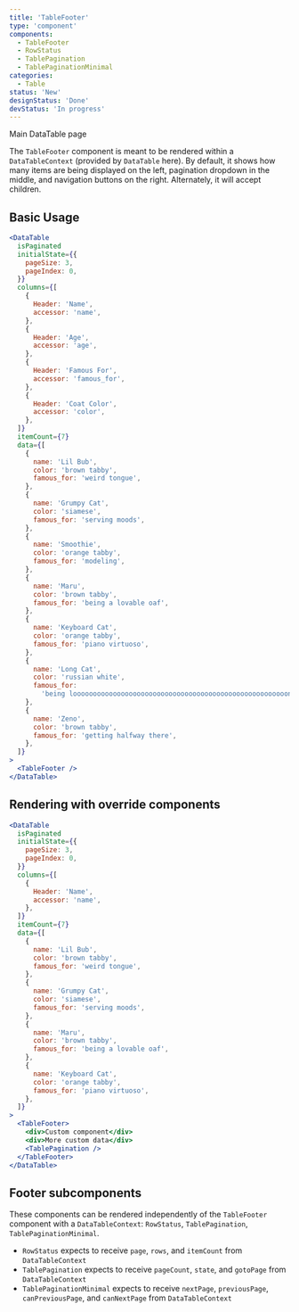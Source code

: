 ```yaml
---
title: 'TableFooter'
type: 'component'
components:
  - TableFooter
  - RowStatus
  - TablePagination
  - TablePaginationMinimal
categories:
  - Table
status: 'New'
designStatus: 'Done'
devStatus: 'In progress'
---
```


<Link to="/components/datatable/">Main DataTable page</Link>

The `TableFooter` component is meant to be rendered within a `DataTableContext` (provided by `DataTable` here).
By default, it shows how many items are being displayed on the left, pagination dropdown in the middle, and
navigation buttons on the right.
Alternately, it will accept children.

## Basic Usage

```jsx live
<DataTable
  isPaginated
  initialState={{
    pageSize: 3,
    pageIndex: 0,
  }}
  columns={[
    {
      Header: 'Name',
      accessor: 'name',
    },
    {
      Header: 'Age',
      accessor: 'age',
    },
    {
      Header: 'Famous For',
      accessor: 'famous_for',
    },
    {
      Header: 'Coat Color',
      accessor: 'color',
    },
  ]}
  itemCount={7}
  data={[
    {
      name: 'Lil Bub',
      color: 'brown tabby',
      famous_for: 'weird tongue',
    },
    {
      name: 'Grumpy Cat',
      color: 'siamese',
      famous_for: 'serving moods',
    },
    {
      name: 'Smoothie',
      color: 'orange tabby',
      famous_for: 'modeling',
    },
    {
      name: 'Maru',
      color: 'brown tabby',
      famous_for: 'being a lovable oaf',
    },
    {
      name: 'Keyboard Cat',
      color: 'orange tabby',
      famous_for: 'piano virtuoso',
    },
    {
      name: 'Long Cat',
      color: 'russian white',
      famous_for:
        'being loooooooooooooooooooooooooooooooooooooooooooooooooooooong',
    },
    {
      name: 'Zeno',
      color: 'brown tabby',
      famous_for: 'getting halfway there',
    },
  ]}
>
  <TableFooter />
</DataTable>
```

## Rendering with override components

```jsx live
<DataTable
  isPaginated
  initialState={{
    pageSize: 3,
    pageIndex: 0,
  }}
  columns={[
    {
      Header: 'Name',
      accessor: 'name',
    },
  ]}
  itemCount={7}
  data={[
    {
      name: 'Lil Bub',
      color: 'brown tabby',
      famous_for: 'weird tongue',
    },
    {
      name: 'Grumpy Cat',
      color: 'siamese',
      famous_for: 'serving moods',
    },
    {
      name: 'Maru',
      color: 'brown tabby',
      famous_for: 'being a lovable oaf',
    },
    {
      name: 'Keyboard Cat',
      color: 'orange tabby',
      famous_for: 'piano virtuoso',
    },
  ]}
>
  <TableFooter>
    <div>Custom component</div>
    <div>More custom data</div>
    <TablePagination />
  </TableFooter>
</DataTable>
```

## Footer subcomponents

These components can be rendered independently of the `TableFooter` component with a `DataTableContext`: `RowStatus`,
`TablePagination`, `TablePaginationMinimal`.

- `RowStatus` expects to receive `page`, `rows`, and `itemCount` from `DataTableContext`
- `TablePagination` expects to receive `pageCount`, `state`, and `gotoPage` from `DataTableContext`
- `TablePaginationMinimal` expects to receive `nextPage`, `previousPage`, `canPreviousPage`, and `canNextPage` from `DataTableContext`
